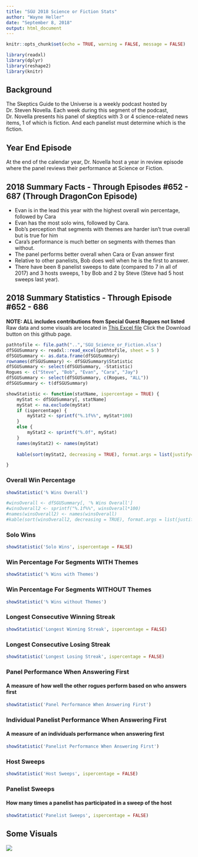 ```yaml
---
title: "SGU 2018 Science or Fiction Stats"
author: "Wayne Heller"
date: "September 8, 2018"
output: html_document
---
```


```r
knitr::opts_chunk$set(echo = TRUE, warning = FALSE, message = FALSE)
```

``` r
library(readxl)
library(dplyr)
library(reshape2)
library(knitr)

```

## Background
The Skeptics Guide to the Universe is a weekly podcast hosted by Dr. Steven Novella.  Each week during this segment of the podcast, Dr. Novella presents his panel of skeptics with 3 or 4 science-related news items, 1 of which is fiction.  And each panelist must determine which is the fiction.

## Year End Episode
At the end of the calendar year, Dr. Novella host a year in review episode where the panel reviews their performance at Science or Fiction.  

## 2018 Summary Facts - Through Episodes #652 - 687 (Through DragonCon Episode)

* Evan is in the lead this year with the highest overall win percentage, followed by Cara  
* Evan has the most solo wins, followed by Cara.
* Bob's perception that segments with themes are harder isn't true overall but is true for him  
* Cara's performance is much better on segments with themes than without. 
* The panel performs better overall when Cara or Evan answer first 
* Relative to other panelists, Bob does well when he is the first to answer.
* There have been 8 panelist sweeps to date (compared to 7 in all of 2017) and 3 hosts sweeps, 1 by Bob and 2 by Steve (Steve had 5 host sweeps last year).    

## 2018 Summary Statistics - Through Episode #652 - 686 
**NOTE: ALL includes contributions from Special Guest Rogues not listed**  
Raw data and some visuals are located in [This Excel file](https://github.com/wayneheller/SGU_Science_or_Fiction/blob/master/SGU_Science_or_Fiction.xlsx) Click the Download button on this github page.  

``` r
pathtofile <- file.path("..",'SGU_Science_or_Fiction.xlsx')
dfSGUSummary <- readxl::read_excel(pathtofile, sheet = 5 )
dfSGUSummary <- as.data.frame(dfSGUSummary)
rownames(dfSGUSummary) <- dfSGUSummary$Statistic
dfSGUSummary <- select(dfSGUSummary, -Statistic)
Rogues <- c("Steve", "Bob", "Evan", "Cara", "Jay")
dfSGUSummary <- select(dfSGUSummary, c(Rogues, "ALL"))
dfSGUSummary <- t(dfSGUSummary)

showStatistic <- function(statName, ispercentage = TRUE) {
    myStat <- dfSGUSummary[, statName]
    myStat <- na.exclude(myStat)
    if (ispercentage) {
        myStat2 <- sprintf("%.1f%%", myStat*100)
    }
    else {
        myStat2 <- sprintf("%.0f", myStat)
    }
    names(myStat2) <- names(myStat)
    
    kable(sort(myStat2, decreasing = TRUE), format.args = list(justify='right', width=500) , rownames=TRUE, digits=2, align = c('l', 'l'), format='html', table.attr = "style='width:15%;'")

}
```

### Overall Win Percentage

``` r
showStatistic('% Wins Overall')

#winsOverall <- dfSGUSummary[, '% Wins Overall']
#winsOverall2 <- sprintf("%.1f%%", winsOverall*100)
#names(winsOverall2) <- names(winsOverall)
#kable(sort(winsOverall2, decreasing = TRUE), format.args = list(justify='right', width=20) , rownames=TRUE, digits=2)

```

### Solo Wins
``` r
showStatistic('Solo Wins', ispercentage = FALSE)
```

### Win Percentage For Segments WITH Themes
``` r
showStatistic('% Wins with Themes')
```

### Win Percentage For Segments WITHOUT Themes
``` r
showStatistic('% Wins without Themes')
```

### Longest Consecutive Winning Streak
``` r
showStatistic('Longest Winning Streak', ispercentage = FALSE)
```

### Longest Consecutive Losing Streak
``` r
showStatistic('Longest Losing Streak', ispercentage = FALSE)
```

### Panel Performance When Answering First
#### A measure of how well the other rogues perform based on who answers first

``` r
showStatistic('Panel Performance When Answering First')
```

### Individual Panelist Performance When Answering First
#### A measure of an individuals performance when answering first
``` r
showStatistic('Panelist Performance When Answering First')
```

### Host Sweeps
``` r
showStatistic('Host Sweeps', ispercentage = FALSE)
```

### Panelist Sweeps
#### How many times a panelist has participated in a sweep of the host
``` r
showStatistic('Panelist Sweeps', ispercentage = FALSE)
```

## Some Visuals
![](../plots/overall.PNG)